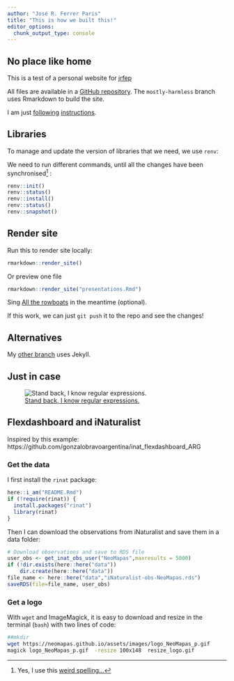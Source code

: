 ```yaml
---
author: "José R. Ferrer Paris"
title: "This is how we built this!"
editor_options: 
  chunk_output_type: console
---
```


## No place like home

This is a test of a personal website for [jrfep](https://jrfep.github.io/)

All files are available in a [GitHub repository](https://github.com/jrfep/jrfep.github.io). The `mostly-harmless` branch uses Rmarkdown to build the site.

I am just [following](https://bookdown.org/yihui/rmarkdown/rmarkdown-site.html) [instructions](https://garrettgman.github.io/rmarkdown/rmarkdown_websites.html).


## Libraries

To manage and update the version of libraries that we need, we use `renv`:

We need to run different commands, until all the changes have been synchronised[^1] :

```r
renv::init()
renv::status()
renv::install()
renv::status()
renv::snapshot()
```

## Render site

Run this to render site locally:
```r
rmarkdown::render_site()
```

Or preview one file
```r
rmarkdown::render_site("presentations.Rmd")
```

Sing [All the rowboats](https://youtu.be/2CZ8ossU4pc) in the meantime (optional).

If this work, we can just `git push` it to the repo and see the changes!

## Alternatives

My [other branch](https://github.com/jrfep/jrfep.github.io/tree/jekyll) uses Jekyll.

## Just in case

![ [Stand back, I know regular expressions.](https://xkcd.com/208/)](https://imgs.xkcd.com/comics/regular_expressions.png)


[^1]: Yes, I use this [weird spelling...](https://english.stackexchange.com/questions/230494/should-i-always-use-the-ised-ending-for-uk-english-and-the-ized-for-us)

## Flexdashboard and iNaturalist

Inspired by this example:
https://github.com/gonzalobravoargentina/inat_flexdashboard_ARG

### Get the data

I first install the `rinat` package:
```r
here::i_am("README.Rmd")
if (!require(rinat)) {
  install.packages("rinat")
  library(rinat)
}
```

Then I can download the observations from iNaturalist and save them in a data folder:

```r
# Download observations and save to RDS file
user_obs <- get_inat_obs_user("NeoMapas",maxresults = 5000)
if (!dir.exists(here::here("data"))
    dir.create(here::here("data"))
file_name <- here::here("data","iNaturalist-obs-NeoMapas.rds")
saveRDS(file=file_name, user_obs)

```

### Get a logo

With `wget` and ImageMagick, it is easy to download and resize in the terminal (`bash`) with two lines of code:

```sh
##mkdir 
wget https://neomapas.github.io/assets/images/logo_NeoMapas_p.gif
magick logo_NeoMapas_p.gif  -resize 100x148  resize_logo.gif
```

